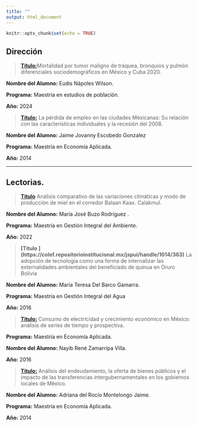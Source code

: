 ```yaml
---
title: ""
output: html_document
---
```


```r
knitr::opts_chunk$set(echo = TRUE)
```

## Dirección


> **[Título:](https://posgrado.colef.mx/tesis/20221654/)**Mortalidad por tumor maligno de tráquea, bronquios y pulmón diferenciales sociodemográficos en México y Cuba 2020.

**Nombre del Alumno:** Eudis Nápoles Wilson.

**Programa:** Maestría en estudios de población.

**Año:** 2024


> **[Titulo:](https://www.colef.mx/posgrado/wp-content/uploads/2014/11/Tesis-Escobedo-Gonzalez.pdf)** La pérdida de empleo en las ciudades Méxicanas: Su relación con las características individuales y la recesión del 2008.

**Nombre del Alumno:** Jaime Jovanny Escobedo Gonzalez

**Programa:** Maestría en Economía Aplicada.

**Año:** 2014

---

## Lectorias.


>**[Titulo]()**  Análisis comparativo de las variaciones climáticas y modo de producción de miel en el corredor Balaan Kaax. Calakmul.

**Nombre del Alumno:** María José Buzo Rodríguez .

**Programa:** Maestría en Gestión Integral del Ambiente.

**Año:** 2022



>**[Título ] (https://colef.repositorioinstitucional.mx/jspui/handle/1014/363)** La adopción de tecnología como una forma de internalizar las externalidades ambientales del beneficiado de quinua en Oruro Bolivia 

**Nombre del Alumno:** María Teresa Del Barco Gamarra.

**Programa:** Maestría en Gestión Integral del Agua

**Año:** 2016



>**[Titulo:](https://colef.repositorioinstitucional.mx/jspui/handle/1014/353) **Consumo de electricidad y crecimiento económico en México: análisis de series de tiempo y prospectiva.

**Programa:** Maestría en Economía Aplicada.

**Nombre del Alumno:** Nayib René Zamarripa Villa.

**Año:** 2016


> **[Titulo:](https://colef.repositorioinstitucional.mx/jspui/handle/1014/352)** Análisis del endeudamiento, la oferta de bienes públicos y el impacto de las transferencias intergubernamentales en los gobiernos locales de México.  

**Nombre del Alumno:** Adriana del Rocío Montelongo Jaime.

**Programa:** Maestría en Economía Aplicada.

**Año:** 2014


